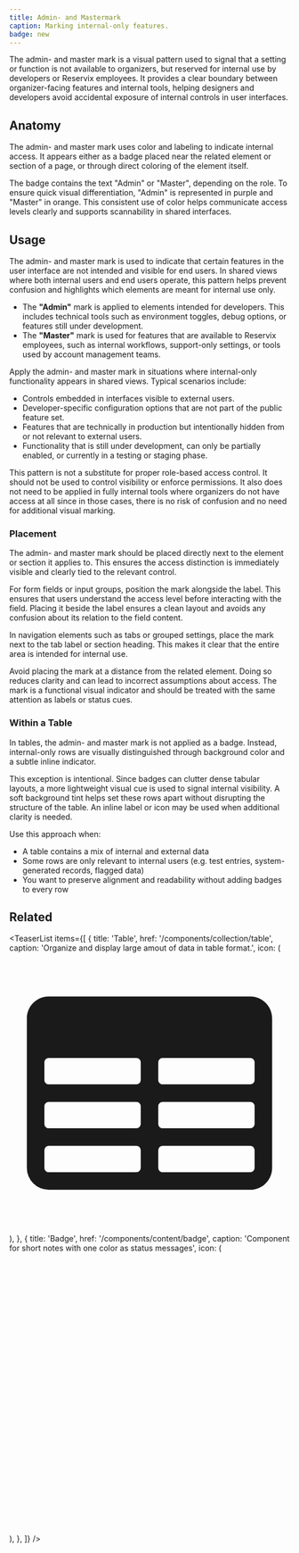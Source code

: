 ```yaml
---
title: Admin- and Mastermark
caption: Marking internal-only features.
badge: new
---
```


The admin- and master mark is a visual pattern used to signal that a setting or function is not available to organizers, but reserved for internal use by developers or Reservix employees. It provides a clear boundary between organizer-facing features and internal tools, helping designers and developers avoid accidental exposure of internal controls in user interfaces.

## Anatomy

The admin- and master mark uses color and labeling to indicate internal access. It appears either as a badge placed near the related element or section of a page, or through direct coloring of the element itself.

The badge contains the text "Admin" or "Master", depending on the role. To ensure quick visual differentiation, "Admin" is represented in purple and "Master" in orange. This consistent use of color helps communicate access levels clearly and supports scannability in shared interfaces.

<ComponentDemo file="./admin-master-mark-anatomy.demo.tsx" mode="preview" />

## Usage

The admin- and master mark is used to indicate that certain features in the user interface are not intended and visible for end users. In shared views where both internal users and end users operate, this pattern helps prevent confusion and highlights which elements are meant for internal use only.

- The **"Admin"** mark is applied to elements intended for developers. This includes technical tools such as environment toggles, debug options, or features still under development.
- The **"Master"** mark is used for features that are available to Reservix employees, such as internal workflows, support-only settings, or tools used by account management teams.

Apply the admin- and master mark in situations where internal-only functionality appears in shared views. Typical scenarios include:

- Controls embedded in interfaces visible to external users.
- Developer-specific configuration options that are not part of the public feature set.
- Features that are technically in production but intentionally hidden from or not relevant to external users.
- Functionality that is still under development, can only be partially enabled, or currently in a testing or staging phase.

This pattern is not a substitute for proper role-based access control. It should not be used to control visibility or enforce permissions. It also does not need to be applied in fully internal tools where organizers do not have access at all since in those cases, there is no risk of confusion and no need for additional visual marking.

### Placement

The admin- and master mark should be placed directly next to the element or section it applies to. This ensures the access distinction is immediately visible and clearly tied to the relevant control.

For form fields or input groups, position the mark alongside the label. This ensures that users understand the access level before interacting with the field. Placing it beside the label ensures a clean layout and avoids any confusion about its relation to the field content.

In navigation elements such as tabs or grouped settings, place the mark next to the tab label or section heading. This makes it clear that the entire area is intended for internal use.

<ComponentDemo file="./admin-master-mark-placement.demo.tsx" />

Avoid placing the mark at a distance from the related element. Doing so reduces clarity and can lead to incorrect assumptions about access. The mark is a functional visual indicator and should be treated with the same attention as labels or status cues.

### Within a Table

In tables, the admin- and master mark is not applied as a badge. Instead, internal-only rows are visually distinguished through background color and a subtle inline indicator.

This exception is intentional. Since badges can clutter dense tabular layouts, a more lightweight visual cue is used to signal internal visibility. A soft background tint helps set these rows apart without disrupting the structure of the table. An inline label or icon may be used when additional clarity is needed.

Use this approach when:

- A table contains a mix of internal and external data
- Some rows are only relevant to internal users (e.g. test entries, system-generated records, flagged data)
- You want to preserve alignment and readability without adding badges to every row

<ComponentDemo file="./admin-master-mark-table.demo.tsx" />

## Related

<TeaserList
  items={[
    {
      title: 'Table',
      href: '/components/collection/table',
      caption: 'Organize and display large amout of data in table format.',
      icon: (
        <svg
          xmlns="http://www.w3.org/2000/svg"
          viewBox="0 0 24 24"
          fill="currentColor"
          className="size-6"
        >
          <path
            fillRule="evenodd"
            d="M1.5 5.625c0-1.036.84-1.875 1.875-1.875h17.25c1.035 0 1.875.84 1.875 1.875v12.75c0 1.035-.84 1.875-1.875 1.875H3.375A1.875 1.875 0 0 1 1.5 18.375V5.625ZM21 9.375A.375.375 0 0 0 20.625 9h-7.5a.375.375 0 0 0-.375.375v1.5c0 .207.168.375.375.375h7.5a.375.375 0 0 0 .375-.375v-1.5Zm0 3.75a.375.375 0 0 0-.375-.375h-7.5a.375.375 0 0 0-.375.375v1.5c0 .207.168.375.375.375h7.5a.375.375 0 0 0 .375-.375v-1.5Zm0 3.75a.375.375 0 0 0-.375-.375h-7.5a.375.375 0 0 0-.375.375v1.5c0 .207.168.375.375.375h7.5a.375.375 0 0 0 .375-.375v-1.5ZM10.875 18.75a.375.375 0 0 0 .375-.375v-1.5a.375.375 0 0 0-.375-.375h-7.5a.375.375 0 0 0-.375.375v1.5c0 .207.168.375.375.375h7.5ZM3.375 15h7.5a.375.375 0 0 0 .375-.375v-1.5a.375.375 0 0 0-.375-.375h-7.5a.375.375 0 0 0-.375.375v1.5c0 .207.168.375.375.375Zm0-3.75h7.5a.375.375 0 0 0 .375-.375v-1.5A.375.375 0 0 0 10.875 9h-7.5A.375.375 0 0 0 3 9.375v1.5c0 .207.168.375.375.375Z"
            clipRule="evenodd"
          />
        </svg>
      ),
    },
    {
      title: 'Badge',
      href: '/components/content/badge',
      caption: 'Component for short notes with one color as status messages',
      icon: (
        <svg
          xmlns="http://www.w3.org/2000/svg"
          width={24}
          height={24}
          viewBox="0 0 24 24"
          fill="none"
          stroke="currentColor"
          strokeWidth={2}
          strokeLinecap="round"
          strokeLinejoin="round"
          className="size-5"
        >
          <rect width={20} height={12} x={2} y={6} rx={2} />
        </svg>
      ),
    },
  ]}
/>
